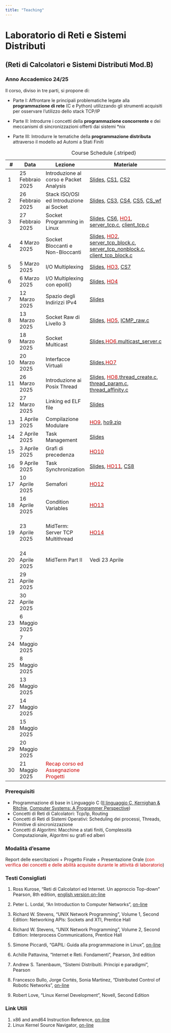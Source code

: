 ```yaml
---
title: "Teaching"
---
```


# Laboratorio di Reti e Sistemi Distributi 

## (Reti di Calcolatori e Sistemi Distributi Mod.B)

### Anno Accademico 24/25

Il corso, diviso in tre parti, si propone di:

* Parte I: Affrontare le principali problematiche legate alla **programmazione di rete** (C e Python) utilizzando gli strumenti acquisiti per osservare l'utilizzo dello stack TCP/IP

* Parte II: Introdurre i concetti della **programmazione concorrente** e dei meccanismi di sincronizzazioni offerti dai sistemi *nix

* Parte III: Introdurre le tematiche della **programmazione distributa** attraverso il modello ad Automi a Stati Finiti

|#| Data             | Lezione                          | Materiale                                | Riferimenti   |
|-|------------------|----------------------------------|------------------------------------------|---------------|
|1| 25 Febbraio 2025 | Introduzione al corso e Packet Analysis   | [Slides](../documents/labresid_1.pdf), [CS1](../documents/cs1.pdf), [CS2](../documents/cs2.pdf) | Kurose Ch.1, Lordal Ch.1              |
|2| 26 Febbraio 2025 | Stack ISO/OSI ed Introduzione ai Socket | [Slides](../documents/labresid_2.pdf), [CS3](../documents/cs3.pdf), [CS4](../documents/cs4.pdf), [CS5](../documents/cs5.pdf), [CS_wf](../documents/cs_wf.pdf) | Lordal Ch.1,2 and Piccardi Ch.13,14 |
|3| 27 Febbraio 2025 | Socket Programming in Linux      | [Slides](../documents/labresid_3.pdf), [CS6](../documents/cs_socket.pdf), [<span style="color:#cc0000">HO1</span>](../documents/ho1.pdf), [server_tcp.c](../src/server_tcp.c), [client_tcp.c](../src/client_tcp.c) | Piccardi Ch.13,14 |
|4| 4 Marzo 2025 | Socket Bloccanti e Non-Bloccanti | [Slides](../documents/labresid_4.pdf), [<span style="color:#cc0000">HO2</span>](../documents/ho2.pdf), [server_tcp_block.c](../src/server_tcp_block.c), [server_tcp_nonblock.c](../src/server_tcp_nonblock.c), [client_tcp_block.c](../src/client_tcp_block.c) | Piccardi Ch.15 |
|5| 5 Marzo 2025 | I/O Multiplexing | [Slides](../documents/labresid_5.pdf), [<span style="color:#cc0000">HO3</span>](../documents/ho3.pdf), [CS7](../documents/cs7.pdf) | Piccardi Ch.10 |
|6| 6 Marzo 2025 | I/O Multiplexing con epoll() | [Slides](../documents/labresid_6.pdf), [<span style="color:#cc0000">HO4</span>](../documents/ho4.pdf) | Piccardi Ch.10 |
|7| 12 Marzo 2025 | Spazio degli Indirizzi IPv4 | [Slides](../documents/labresid_7.pdf) | Lordal Ch.9 |
|8| 13 Marzo 2025 | Socket Raw di Livello 3 | [Slides](../documents/labresid_8.pdf), [<span style="color:#cc0000">HO5</span>](../documents/ho5.pdf), [ICMP_raw.c](../src/ICMP_raw.c)| Piccardi Appendice B |
|9| 18 Marzo 2025 | Socket Multicast | [Slides](../documents/labresid_9.pdf),[<span style="color:#cc0000">HO6</span>](../documents/ho6.pdf),[multicast_server.c](../src/multicast_server.c) | Stevens Vol.1 Ch.13 |
|10| 20 Marzo 2025 | Interfacce Virtuali | [Slides](../documents/labresid_10.pdf),[<span style="color:#cc0000">HO7</span>](../documents/ho7.pdf)| Lordal Ch.30, Mininet.org |
|11| 26 Marzo 2025 | Introduzione ai Posix Thread | [Slides](../documents/labresid_11.pdf), [<span style="color:#cc0000">HO8</span>](../documents/ho8.pdf),[thread_create.c](../src/thread_create.c), [thread_param.c](../src/thread_param.c), [thread_affinity.c](../src/thread_affinity.c)| CSAPP Ch.7 |
|12| 27 Marzo 2025 | Linking ed ELF file | [Slides](../documents/labresid_12.pdf) | CSAPP Ch.7 |
|13| 1 Aprile 2025 | Compilazione Modulare | [<span style="color:#cc0000">HO9</span>](../documents/ho9.pdf), [ho9.zip](../src/ho9.zip) | [Stanford Gnu Make Tutorial](https://web.stanford.edu/class/archive/cs/cs107/cs107.1174/guide_make.html) |
|14| 2 Aprile 2025 | Task Management | [Slides](../documents/labresid_13.pdf) | Love Chap.4 |
|15| 3 Aprile 2025 | Grafi di precedenza | [<span style="color:#cc0000">HO10</span>](../documents/ho10.pdf) | [Slides UniBo Pag.17](http://www.lia.deis.unibo.it/Courses/som1213/materiale/03.programmazione%20concorrente.pdf) |
|16| 9 Aprile 2025 | Task Synchronization | [Slides](../documents/labresid_14.pdf), [<span style="color:#cc0000">HO11</span>](../documents/ho11.pdf), [CS8](../documents/cs8.pdf) | Love Chap.7 and 8 |
|17| 10 Aprile 2025 | Semafori | [<span style="color:#cc0000">HO12</span>](../documents/ho12.pdf) | Vedi Slide Lezione 16 |
|18| 16 Aprile 2025 | Condition Variables | [<span style="color:#cc0000">HO13</span>](../documents/ho13.pdf) | Vedi Slide Lezione 16 |
|19| 23 Aprile 2025 | MidTerm: Server TCP Multithread| [<span style="color:#cc0000">HO14</span>](../documents/ho14.pdf) | [Git For Dummies](https://rogerdudler.github.io/git-guide/), [Beamer Presentations Tutorial](https://www.overleaf.com/learn/latex/Beamer_Presentations%3A_A_Tutorial_for_Beginners_(Part_1)%E2%80%94Getting_Started)|
|20| 24 Aprile 2025 | MidTerm Part II | Vedi 23 Aprile | |
|21| 29 Aprile 2025 | | | |
|22| 30 Aprile 2025 | | | |
|23| 6 Maggio 2025 | | | |
|24| 7 Maggio 2025 | | | |
|25| 8 Maggio 2025 | | | |
|26| 13 Maggio 2025 | | | |
|27| 14 Maggio 2025 | | | |
|28| 15 Maggio 2025 | | | |
|29| 20 Maggio 2025 | | | |
|30| 21 Maggio 2025 | <span style="color:#cc0000">Recap corso ed Assegnazione Progetti</span> | | |
: Course Schedule {.striped}

### Prerequisiti
- Programmazione di base in Linguaggio C ([Il linguaggio C, Kernighan & Ritchie](../documents/kr.pdf), [Computer Systems: A Programmer Perspective](../documents/CSAPP_2016.pdf))
- Concetti di Reti di Calcolatori: Tcp/Ip, Routing
- Concetti di Reti di Sistemi Operativi: Scheduling dei processi, Threads, Primitive di sincronizzazione
- Concetti di Algoritmi: Macchine a stati finiti, Complessità Computazionale, Algoritmi su grafi ed alberi

### Modalità d'esame
Report delle esercitazioni + Progetto Finale + Presentazione Orale (<span style="color:#cc0000">con verifica dei concetti e delle abilità acquisite durante le attività di laboratorio</span>)

### Testi Consigliati


1. Ross Kurose, "Reti di Calcolatori ed Internet. Un approccio Top-down" Pearson, 8th edition, [english version on-line](https://www.ucg.ac.me/skladiste/blog_44233/objava_64433/fajlovi/Computer%20Networking%20_%20A%20Top%20Down%20Approach,%207th,%20converted.pdf)

2. Peter L. Lordal, "An Introduction to Computer Networks", [on-line](https://intronetworks.cs.luc.edu/current2/html/index.html)

3. Richard W. Stevens, "UNIX Network Programming", Volume 1, Second Edition: Networking APIs: Sockets and XTI, Prentice Hall

4. Richard W. Stevens, "UNIX Network Programming", Volume 2, Second Edition: Interprocess Communications, Prentice Hall
 
5. Simone Piccardi, "GAPIL: Guida alla programmazione in Linux", [on-line](https://gapil.gnulinux.it/fileshare/gapil.pdf)

6. Achille Pattavina, "Internet e Reti. Fondamenti", Pearson, 3rd edition

7. Andrew S. Tanenbaum, "Sistemi Distribuiti. Principi e paradigmi", Pearson

8. Francesco Bullo, Jorge Cortés, Sonia Martinez, "Distributed Control of Robotic Networks", [on-line](https://fbullo.github.io/dcrn/pdfs/DCRN-BulloCortesMartinez-10mar09.pdf)

9. Robert Love, "Linux Kernel Development", Novell, Second Edition


### Link Utili

1. x86 and amd64 Instruction Reference, [on-line](https://www.felixcloutier.com/x86/)
2. Linux Kernel Source Navigator, [on-line](https://elixir.bootlin.com/linux/v6.13.7/source)

